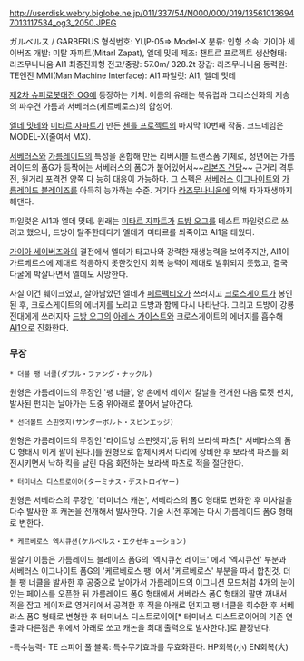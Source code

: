 http://userdisk.webry.biglobe.ne.jp/011/337/54/N000/000/019/135610136947013117534_og3_2050.JPEG

ガルベルス / GARBERUS
형식번호: YЦP-05=> Model-X
분류: 인형 
소속: 가이아 세이버즈
개발: 미탈 자파트(Mitarl Zapat), 엘데 밋테
제조: 챈트르 프로젝트
생산형태: 라즈무나니움 AI1 최종진화형
전고/중량: 57.0m/ 328.2t
장갑: 라즈무나니움
동력원: TE엔진
MMI(Man Machine Interface): AI1
파일럿: AI1, 엘데 밋테 

[[제2차 슈퍼로봇대전 OG]]에 등장하는 기체.
이름의 유래는 북유럽과 그리스신화의 저승의 파수견 가름과 서베러스(케르베로스)의 합성어.

[[엘데 밋테]]와 [[미타르 자파트]]가 만든 [[첸틀 프로젝트]]의 마지막 10번째 작품. 코드네임은 MODEL-X(줄여서 MX).

[[서베러스]]와 [[가름레이드]]의 특성을 혼합해 만든 리버시블 트랜스폼 기체로, 정면에는 가름레이드의 폼G가 등짝에는 서베러스의 폼C가 붙어있어서~~[[리본즈 건담]]~~ 근거리 격투전, 원거리 포격전 양쪽 다 능히 대응이 가능하다. 그 스펙은 [[서베러스 이그나이트]]와 [[가름레이드 블레이즈]]를 아득히 능가하는 수준. 거기다 [[라즈무나니움]]에 의해 자가재생까지 해댄다.

파일럿은 AI1과 엘데 밋테. 원래는 [[미타르 자파트]]가 [[드방 오그]]를 테스트 파일럿으로 쓰려고 했으나, 드방이 탈주한데다가 엘데가 미타르를 쏴죽이고 AI1을 태웠다.

[[가이아 세이버즈]]와의 결전에서 엘데가 타고나와 강력한 재생능력을 보여주지만, AI1이 가르베르스에 제대로 적응하지 못한것인지 회복 능력이 제대로 발휘되지 못했고, 결국 다굴에 박살나면서 엘데도 사망한다.

사실 이건 훼이크였고, 살아남았던 엘데가 [[페르펙티오]]가 쓰러지고 [[크로스게이트]]가 봉인된 후, 크로스게이트의 에너지를 노리고 드방과 함께 다시 나타난다. 그리고 드방이 강룡전대에게 쓰러지자 [[드방 오그]]의 [[아레스 가이스트]]와 크로스게이트의 에너지를 흡수해 [[AI1]]으로 진화한다.

=== 무장 ===
{{{#!html
<iframe width="560" height="315" src="http://www.youtube.com/embed/hQc2tZo69BI" frameborder="0" allowfullscreen></iframe>
}}}
 * 더블 팽 너클(ダブル・ファング・ナックル)
원형은 가름레이드의 무장인 '팽 너클', 양 손에서 레이저 칼날을 전개한 다음 로켓 펀치, 발사된 펀치는 날아가는 도중 위아래로 붙어서 날아간다. 
 * 선더볼트 스핀엣지(サンダーボルト・スピンエッジ)
원형은 가름레이드의 무장인 '라이트닝 스핀엣지',등 뒤의 보라색 파츠[* 서베라스의 폼C 형태시 이게 팔이 된다.]를 원형으로 합체시켜서 다리에 장비한 후 보라색 파츠를 회전시키면서 낙하 킥을 날린 다음 회전하는 보라색 파츠로 적을 절단한다.
 * 터미너스 디스트로이어(ターミナス・デストロイヤー)
원형은 서베라스의 무장인 '터미너스 캐논', 서베라스의 폼C 형태로 변화한 후 미사일을 다수 발사한 후 캐논을 전개해서 발사한다. 기술 시전 후에는 다시 가름레이드 폼G 형태로 변한다.
 * 케르베로스 엑시큐션(ケルベルス・エクゼキューション)
필살기 이름은 가름레이드 블레이즈 폼G의 '엑시큐션 레이드' 에서 '엑시큐션' 부분과 서베러스 이그나이트 폼G의 '케르베로스 팽' 에서 '케르베로스' 부분을 따서 합친것. 더블 팽 너클을 발사한 후 공중으로 날아가서 가름레이드의 이그니션 모드처럼 4개의 눈이 있는 페이스를 오픈한 뒤 가름레이드 폼G 형태에서 서베라스 폼C 형태의 팔만 꺼내서 적을 잡고 레이저로 영거리에서 공격한 후 적을 아래로 던지고 팽 너클을 회수한 후 서베라스 폼C 형태로 변형한 후 터미너스 디스트로이어[* 터미너스 디스트로이어의 기존 연출과 다른점은 위에서 아래로 쏘고 캐논을 최대 출력으로 발사한다.]로 끝장낸다.  

-특수능력-
TE 스피어
풀 블록: 특수무기효과를 무효화환다.
HP회복(小)
EN회복(大)
